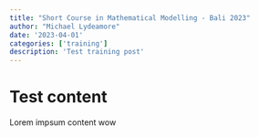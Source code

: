 ```yaml
---
title: "Short Course in Mathematical Modelling - Bali 2023"
author: "Michael Lydeamore"
date: '2023-04-01'
categories: ['training']
description: 'Test training post'
---
```


# Test content 

Lorem impsum content wow